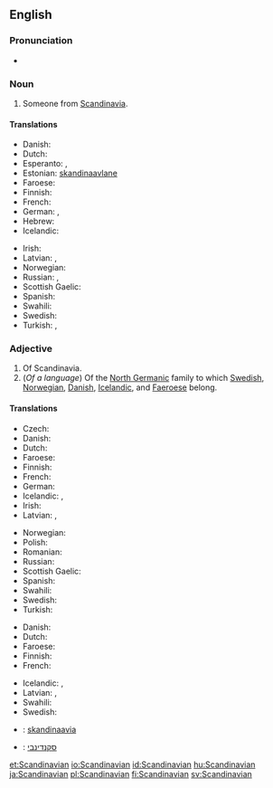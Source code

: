 ==English==
{{wikipedia}}

===Pronunciation===
* {{audio|en-us-Scandinavian.ogg|Audio (US)}}

===Noun===
{{en-noun}}

# Someone from [[Scandinavia]].

====Translations====
{{trans-top|someone from Scandinavia}}
* Danish: {{t-|da|skandinav|c}}
* Dutch: {{t-|nl|Scandinaaf}}
* Esperanto: {{t-|eo|skandinavo}} {{qualifier|man or woman}}, {{t-|eo|skandinavino}} {{qualifier|woman}}
* Estonian: [[skandinaavlane]]
* Faroese: {{t-|fo|skandinavi|m}}
* Finnish: {{t+|fi|skandinaavi}}
* French: {{t+|fr|Scandinave|m|f}}
* German: {{t+|de|Skandinavier|m}}, {{t-|de|Skandinavierin|f}}
* Hebrew: {{t+|he|סקנדינבי}}
* Icelandic: {{t-|is|Skandinavi|m}}
{{trans-mid}}
* Irish: {{t-|ga|Lochlannach|m}}
* Latvian: {{t-|lv|skandināvs|m}}, {{t-|lv|skandināviete|f}}
* Norwegian: {{t-|no|skandinav}}
* Russian: {{t+|ru|скандинав|m|tr=skandináv|sc=Cyrl}}, {{t+|ru|скандинавка|f|tr=skandinávka|sc=Cyrl}}
* Scottish Gaelic: {{t-|gd|Lochlannach|m}}
* Spanish: {{t+|es|escandinavo|m}}
* Swahili: {{t-|sw|Mskandinavi}}
* Swedish: {{t+|sv|skandinav|c}}
* Turkish: {{t+|tr|İskandinav}}, {{t-|tr|İskandinavyalı}}
{{trans-bottom}}

===Adjective===
{{en-adj}}

# Of Scandinavia.
# (''Of a language'') Of the [[North Germanic]] family to which [[Swedish]], [[Norwegian]], [[Danish]], [[Icelandic]], and [[Faeroese]] belong.

====Translations====
{{trans-top|of Scandinavia}}
* Czech: {{t+|cs|skandinávský}}
* Danish: {{t-|da|skandinavisk}}
* Dutch: {{t-|nl|scandinavisch}}
* Faroese: {{t-|fo|skandinaviskur|m}}
* Finnish: {{t-|fi|skandinaavinen}}
* French: {{t+|fr|scandinave}}
* German: {{t+|de|skandinavisch}}
* Icelandic: {{t-|is|skandinavískur|m}}, {{t+|is|norrænn|m}}
* Irish: {{t-|ga|Lochlannach}}
* Latvian: {{t-|lv|skandināvu}}, {{t-|lv|skandināvisks}}
{{trans-mid}}
* Norwegian: {{t+|no|skandinavisk}}
* Polish: {{t+|pl|skandynawski|m}}
* Romanian: {{t-|ro|scandinav}}
* Russian: {{t+|ru|скандинавский|tr=skandinávskij|sc=Cyrl}}
* Scottish Gaelic: {{t-|gd|Lochlannach}}
* Spanish: {{t+|es|escandinavo}}
* Swahili: {{t-|sw|-a Uskandinavi}}
* Swedish: {{t+|sv|skandinavisk}}
* Turkish: {{t+|tr|İskandinav}}
{{trans-bottom}}

{{trans-top|of the North Germanic family of languages}}
* Danish: {{t-|da|skandinavisk}}
* Dutch: {{t-|nl|Scandinavisch}}
* Faroese: {{t-|fo|skandinaviskur|m}}
* Finnish: {{t-|fi|skandinaavinen}}
* French: {{t+|fr|scandinave}}
{{trans-mid}}
* Icelandic: {{t-|is|skandinavískur|m}}, {{t+|is|norrænn|m}}
* Latvian: {{t-|lv|skandināvu}}, {{t-|lv|skandināvisks}}
* Swahili: {{t-|sw|-a Kiskandinavi}}
* Swedish: {{t+|sv|skandinavisk}}
{{trans-bottom}}

{{checktrans-top}}
* {{ttbc|et}}: [[skandinaavia]]
* {{ttbc|he}}: [[סקנדינבי]]
{{trans-bottom}}

[[et:Scandinavian]]
[[io:Scandinavian]]
[[id:Scandinavian]]
[[hu:Scandinavian]]
[[ja:Scandinavian]]
[[pl:Scandinavian]]
[[fi:Scandinavian]]
[[sv:Scandinavian]]